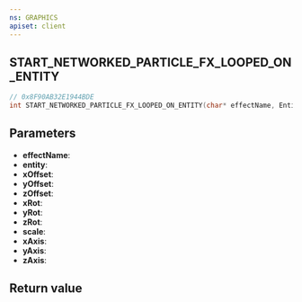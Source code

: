 ```yaml
---
ns: GRAPHICS
apiset: client
---
```

## START_NETWORKED_PARTICLE_FX_LOOPED_ON_ENTITY

```c
// 0x8F90AB32E1944BDE
int START_NETWORKED_PARTICLE_FX_LOOPED_ON_ENTITY(char* effectName, Entity entity, float xOffset, float yOffset, float zOffset, float xRot, float yRot, float zRot, float scale, BOOL xAxis, BOOL yAxis, BOOL zAxis);
```


## Parameters
* **effectName**:
* **entity**:
* **xOffset**:
* **yOffset**:
* **zOffset**:
* **xRot**:
* **yRot**:
* **zRot**:
* **scale**:
* **xAxis**:
* **yAxis**:
* **zAxis**:

## Return value